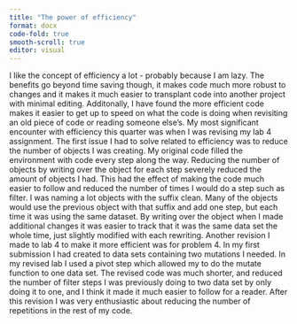 ```yaml
---
title: "The power of efficiency"
format: docx
code-fold: true
smooth-scroll: true
editor: visual
---
```


I like the concept of efficiency a lot - probably because I am lazy. The benefits go beyond time saving though, it makes code much more robust to changes and it makes it much easier to transplant code into another project with minimal editing. Additonally, I have found the more efficient code makes it easier to get up to speed on what the code is doing when revisiting an old piece of code or reading someone else's. My most significant encounter with efficiency this quarter was when I was revising my lab 4 assignment. The first issue I had to solve related to efficiency was to reduce the number of objects I was creating. My original code filled the environment with code every step along the way. Reducing the number of objects by writing over the object for each step severely reduced the amount of objects I had. This had the effect of making the code much easier to follow and reduced the number of times I would do a step such as filter. I was naming a lot objects with the suffix clean. Many of the objects would use the previous object with that suffix and add one step, but each time it was using the same dataset. By writing over the object when I made additional changes it was easier to track that it was the same data set the whole time, just slightly modified with each rewriting. Another revision I made to lab 4 to make it more efficient was for problem 4. In my first submission I had created to data sets containing two mutations I needed. In my revised lab I used a pivot step which allowed my to do the mutate function to one data set. The revised code was much shorter, and reduced the number of filter steps I was previously doing to two data set by only doing it to one, and I think it made it much easier to follow for a reader. After this revision I was very enthusiastic about reducing the number of repetitions in the rest of my code.
